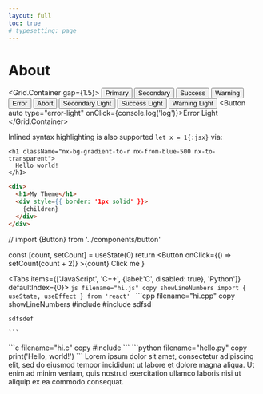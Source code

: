 ```yaml
---
layout: full
toc: true
# typesetting: page
---
```


# About


<Grid.Container gap={1.5}>
  <Grid><Button auto type="primary">Primary</Button></Grid>
  <Grid><Button auto type="secondary">Secondary</Button></Grid>
  <Grid><Button auto type="success">Success</Button></Grid>
  <Grid><Button auto type="warning">Warning</Button></Grid>
  <Grid><Button auto type="error">Error</Button></Grid>
  <Grid><Button auto type="abort">Abort</Button></Grid>
  <Grid><Button auto type="secondary-light">Secondary Light</Button></Grid>
  <Grid><Button auto type="success-light">Success Light</Button></Grid>
  <Grid><Button auto type="warning-light">Warning Light</Button></Grid>
  <Grid><Button auto type="error-light" onClick={console.log('log')}>Error Light</Button></Grid>
</Grid.Container>



<Counters />



Inlined syntax highlighting is also supported `let x = 1{:jsx}` via:

```  {2} copy
<h1 className="nx-bg-gradient-to-r nx-from-blue-500 nx-to-transparent">
  Hello world!
</h1>
```

```html filename="deneme.html" {3} copy
<div>
  <h1>My Theme</h1>
  <div style={{ border: '1px solid' }}>
    {children}
  </div>
</div>
```


// import {Button} from '../components/button'


  const [count, setCount] = useState(0)
  return <Button onClick={() => setCount(count + 2)} >{count} Click me</Button>
}



<Mybtn />



<Tabs items={['JavaScript', 'C++', {label:'C', disabled: true}, 'Python']} defaultIndex={0}>
  <Tab>
    ```js filename="hi.js" copy showLineNumbers
    import { useState, useEffect } from 'react'
    ```
  </Tab>
  <Tab>
    ```cpp filename="hi.cpp" copy showLineNumbers
    #include <iostream>
    #include <iostream>
    sdfsd

    sdfsdef

    ```
  </Tab>
  <Tab>
    ```c filename="hi.c" copy
    #include <stdio.h>
    ```
  </Tab>
  <Tab>
    ```python filename="hello.py" copy
    print('Hello, world!')
    ```
  </Tab>
</Tabs>


 
<Collapse shadow title="Question A" subtitle="More description about Question A">
  <Text>Lorem ipsum dolor sit amet, consectetur adipiscing elit,
    sed do eiusmod tempor incididunt ut labore et dolore magna aliqua. Ut enim ad minim veniam,
    quis nostrud exercitation ullamco laboris nisi ut aliquip ex ea commodo consequat.</Text>
</Collapse>